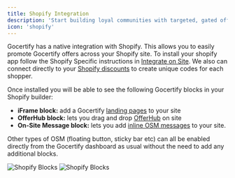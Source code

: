 ```yaml
---
title: Shopify Integration
description: 'Start building loyal communities with targeted, gated offers.'
icon: 'shopify'
---
```


Gocertify has a native integration with Shopify. This allows you to easily promote Gocertify offers across your Shopify site. To install your shopify
app follow the Shopify Specific instructions in [Integrate on Site](/section/gettingStarted/integrateOnSite#shopify). We also can connect directly to your [Shopify discounts](/section/buildRewardFlows/discounts#integrating-with-shopify) to create unique codes for each shopper.

Once installed you will be able to see the following Gocertify blocks in your Shopify builder:
- **iFrame block:** add a Gocertify [landing pages](/section/gettingStarted/landingPages) to your site
- **OfferHub block:** lets you drag and drop [OfferHub](/section/promoteOffers/OfferHub) on site
- **On-Site Message block:** lets you add [inline OSM messages](/section/promoteOffers/on-site-placements) to your site.

Other types of OSM (floating button, sticky bar etc) can all be enabled directly from the Gocertify dashboard as usual without the need to add any additional blocks.

<Frame caption = "Gocertify blocks can be added directly to your site using the Shopify builder">
<img
    className="block dark:hidden"
    src="/images/shopify/shopify-blocks.png"
    alt="Shopify Blocks"
    />
    <img
    className="hidden dark:block"
    src="/images/shopify/shopify-blocks.png"
    alt="Shopify Blocks"
/>
</Frame>
